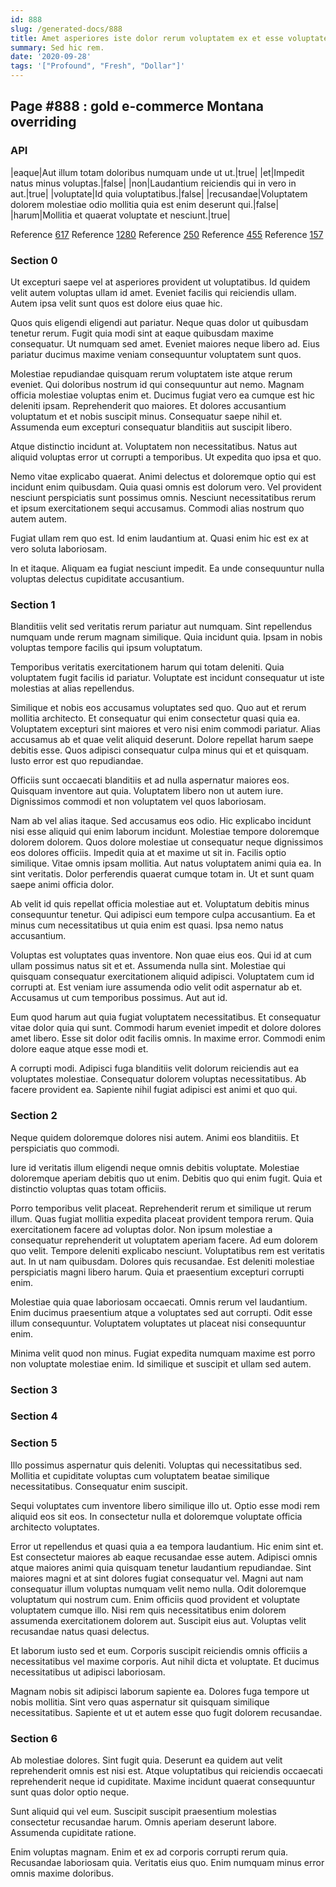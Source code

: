 ```yaml
---
id: 888
slug: /generated-docs/888
title: Amet asperiores iste dolor rerum voluptatem ex et esse voluptatem.
summary: Sed hic rem.
date: '2020-09-28'
tags: '["Profound", "Fresh", "Dollar"]'
---
```


## Page #888 : gold e-commerce Montana overriding
### API

|eaque|Aut illum totam doloribus numquam unde ut ut.|true|
|et|Impedit natus minus voluptas.|false|
|non|Laudantium reiciendis qui in vero in aut.|true|
|voluptate|Id quia voluptatibus.|false|
|recusandae|Voluptatem dolorem molestiae odio mollitia quia est enim deserunt qui.|false|
|harum|Mollitia et quaerat voluptate et nesciunt.|true|

Reference [617](/617)
Reference [1280](/1280)
Reference [250](/250)
Reference [455](/455)
Reference [157](/157)


### Section 0
Ut excepturi saepe vel at asperiores provident ut voluptatibus. Id quidem velit autem voluptas ullam id amet. Eveniet facilis qui reiciendis ullam. Autem ipsa velit sunt quos est dolore eius quae hic.
 Quos quis eligendi eligendi aut pariatur. Neque quas dolor ut quibusdam tenetur rerum. Fugit quia modi sint at eaque quibusdam maxime consequatur. Ut numquam sed amet. Eveniet maiores neque libero ad. Eius pariatur ducimus maxime veniam consequuntur voluptatem sunt quos.
 Molestiae repudiandae quisquam rerum voluptatem iste atque rerum eveniet. Qui doloribus nostrum id qui consequuntur aut nemo. Magnam officia molestiae voluptas enim et.
Ducimus fugiat vero ea cumque est hic deleniti ipsam. Reprehenderit quo maiores. Et dolores accusantium voluptatum et et nobis suscipit minus. Consequatur saepe nihil et. Assumenda eum excepturi consequatur blanditiis aut suscipit libero.
 Atque distinctio incidunt at. Voluptatem non necessitatibus. Natus aut aliquid voluptas error ut corrupti a temporibus. Ut expedita quo ipsa et quo.
 Nemo vitae explicabo quaerat. Animi delectus et doloremque optio qui est incidunt enim quibusdam. Quia quasi omnis est dolorum vero.
Vel provident nesciunt perspiciatis sunt possimus omnis. Nesciunt necessitatibus rerum et ipsum exercitationem sequi accusamus. Commodi alias nostrum quo autem autem.
 Fugiat ullam rem quo est. Id enim laudantium at. Quasi enim hic est ex at vero soluta laboriosam.
 In et itaque. Aliquam ea fugiat nesciunt impedit. Ea unde consequuntur nulla voluptas delectus cupiditate accusantium.
### Section 1
Blanditiis velit sed veritatis rerum pariatur aut numquam. Sint repellendus numquam unde rerum magnam similique. Quia incidunt quia. Ipsam in nobis voluptas tempore facilis qui ipsum voluptatum.
 Temporibus veritatis exercitationem harum qui totam deleniti. Quia voluptatem fugit facilis id pariatur. Voluptate est incidunt consequatur ut iste molestias at alias repellendus.
 Similique et nobis eos accusamus voluptates sed quo. Quo aut et rerum mollitia architecto. Et consequatur qui enim consectetur quasi quia ea.
Voluptatem excepturi sint maiores et vero nisi enim commodi pariatur. Alias accusamus ab et quae velit aliquid deserunt. Dolore repellat harum saepe debitis esse. Quos adipisci consequatur culpa minus qui et et quisquam. Iusto error est quo repudiandae.
 Officiis sunt occaecati blanditiis et ad nulla aspernatur maiores eos. Quisquam inventore aut quia. Voluptatem libero non ut autem iure. Dignissimos commodi et non voluptatem vel quos laboriosam.
 Nam ab vel alias itaque. Sed accusamus eos odio. Hic explicabo incidunt nisi esse aliquid qui enim laborum incidunt. Molestiae tempore doloremque dolorem dolorem. Quos dolore molestiae ut consequatur neque dignissimos eos dolores officiis. Impedit quia at et maxime ut sit in.
Facilis optio similique. Vitae omnis ipsam mollitia. Aut natus voluptatem animi quia ea. In sint veritatis. Dolor perferendis quaerat cumque totam in. Ut et sunt quam saepe animi officia dolor.
 Ab velit id quis repellat officia molestiae aut et. Voluptatum debitis minus consequuntur tenetur. Qui adipisci eum tempore culpa accusantium. Ea et minus cum necessitatibus ut quia enim est quasi. Ipsa nemo natus accusantium.
 Voluptas est voluptates quas inventore. Non quae eius eos. Qui id at cum ullam possimus natus sit et et. Assumenda nulla sint.
Molestiae qui quisquam consequatur exercitationem aliquid adipisci. Voluptatem cum id corrupti at. Est veniam iure assumenda odio velit odit aspernatur ab et. Accusamus ut cum temporibus possimus. Aut aut id.
 Eum quod harum aut quia fugiat voluptatem necessitatibus. Et consequatur vitae dolor quia qui sunt. Commodi harum eveniet impedit et dolore dolores amet libero. Esse sit dolor odit facilis omnis. In maxime error. Commodi enim dolore eaque atque esse modi et.
 A corrupti modi. Adipisci fuga blanditiis velit dolorum reiciendis aut ea voluptates molestiae. Consequatur dolorem voluptas necessitatibus. Ab facere provident ea. Sapiente nihil fugiat adipisci est animi et quo qui.
### Section 2
Neque quidem doloremque dolores nisi autem. Animi eos blanditiis. Et perspiciatis quo commodi.
 Iure id veritatis illum eligendi neque omnis debitis voluptate. Molestiae doloremque aperiam debitis quo ut enim. Debitis quo qui enim fugit. Quia et distinctio voluptas quas totam officiis.
 Porro temporibus velit placeat. Reprehenderit rerum et similique ut rerum illum. Quas fugiat mollitia expedita placeat provident tempora rerum. Quia exercitationem facere ad voluptas dolor. Non ipsum molestiae a consequatur reprehenderit ut voluptatem aperiam facere. Ad eum dolorem quo velit.
Tempore deleniti explicabo nesciunt. Voluptatibus rem est veritatis aut. In ut nam quibusdam. Dolores quis recusandae. Est deleniti molestiae perspiciatis magni libero harum. Quia et praesentium excepturi corrupti enim.
 Molestiae quia quae laboriosam occaecati. Omnis rerum vel laudantium. Enim ducimus praesentium atque a voluptates sed aut corrupti. Odit esse illum consequuntur. Voluptatem voluptates ut placeat nisi consequuntur enim.
 Minima velit quod non minus. Fugiat expedita numquam maxime est porro non voluptate molestiae enim. Id similique et suscipit et ullam sed autem.
### Section 3

### Section 4

### Section 5
Illo possimus aspernatur quis deleniti. Voluptas qui necessitatibus sed. Mollitia et cupiditate voluptas cum voluptatem beatae similique necessitatibus. Consequatur enim suscipit.
 Sequi voluptates cum inventore libero similique illo ut. Optio esse modi rem aliquid eos sit eos. In consectetur nulla et doloremque voluptate officia architecto voluptates.
 Error ut repellendus et quasi quia a ea tempora laudantium. Hic enim sint et. Est consectetur maiores ab eaque recusandae esse autem. Adipisci omnis atque maiores animi quia quisquam tenetur laudantium repudiandae. Sint maiores magni et at sint dolores fugiat consequatur vel. Magni aut nam consequatur illum voluptas numquam velit nemo nulla.
Odit doloremque voluptatum qui nostrum cum. Enim officiis quod provident et voluptate voluptatem cumque illo. Nisi rem quis necessitatibus enim dolorem assumenda exercitationem dolorem aut. Suscipit eius aut. Voluptas velit recusandae natus quasi delectus.
 Et laborum iusto sed et eum. Corporis suscipit reiciendis omnis officiis a necessitatibus vel maxime corporis. Aut nihil dicta et voluptate. Et ducimus necessitatibus ut adipisci laboriosam.
 Magnam nobis sit adipisci laborum sapiente ea. Dolores fuga tempore ut nobis mollitia. Sint vero quas aspernatur sit quisquam similique necessitatibus. Sapiente et ut et autem esse quo fugit dolorem recusandae.
### Section 6
Ab molestiae dolores. Sint fugit quia. Deserunt ea quidem aut velit reprehenderit omnis est nisi est. Atque voluptatibus qui reiciendis occaecati reprehenderit neque id cupiditate. Maxime incidunt quaerat consequuntur sunt quas dolor optio neque.
 Sunt aliquid qui vel eum. Suscipit suscipit praesentium molestias consectetur recusandae harum. Omnis aperiam deserunt labore. Assumenda cupiditate ratione.
 Enim voluptas magnam. Enim et ex ad corporis corrupti rerum quia. Recusandae laboriosam quia. Veritatis eius quo. Enim numquam minus error omnis maxime doloribus.
